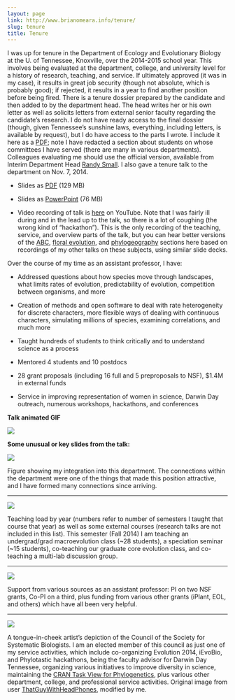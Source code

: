 ```yaml
---
layout: page
link: http://www.brianomeara.info/tenure/
slug: tenure
title: Tenure
---
```


I was up for tenure in the Department of Ecology and Evolutionary Biology at the U. of Tennessee, Knoxville, over the 2014-2015 school year. This involves being evaluated at the department, college, and university level for a history of research, teaching, and service. If ultimately approved (it was in my case), it results in great job security (though not absolute, which is probably good); if rejected, it results in a year to find another position before being fired.
There is a tenure dossier prepared by the candidate and then added to by the department head. The head writes her or his own letter as well as solicits letters from external senior faculty regarding the candidate's research. I do not have ready access to the final dossier (though, given Tennessee's sunshine laws, everything, including letters, is available by request), but I do have access to the parts I wrote. I include it here as a [PDF](files/OMearaTenurePacketPreliminary.pdf); note I have redacted a section about students on whose committees I have served (there are many in various departments). Colleagues evaluating me should use the official version, available from Interim Department Head [Randy Small](http://web.utk.edu/~rsmall/).
I also gave a tenure talk to the department on Nov. 7, 2014.




  * Slides as [PDF](files/OMeara_Tenure_2014.pdf) (129 MB)


  * Slides as [PowerPoint](files/OMeara_Tenure_2014.pptx) (76 MB)


  * Video recording of talk is [here](https://www.youtube.com/watch?v=cMky-utTWLk) on YouTube. Note that I was fairly ill during and in the lead up to the talk, so there is a lot of coughing (the wrong kind of "hackathon"). This is the only recording of the teaching, service, and overview parts of the talk, but you can hear better versions of the [ABC](https://www.youtube.com/watch?v=g6iL4kHbM54&list=UUzzg8khzVttwFpti4htKw7Q), [floral evolution](https://www.youtube.com/watch?v=gRQjS6M7BXE), and [phylogeography](https://www.youtube.com/watch?v=UC4Mj1K6c0k) sections here based on recordings of my other talks on these subjects, using similar slide decks.


Over the course of my time as an assistant professor, I have:


  * Addressed questions about how species move through landscapes, what limits rates of evolution, predictability of evolution, competition between organisms, and more


  * Creation of methods and open software to deal with rate heterogeneity for discrete characters, more flexible ways of dealing with continuous characters, simulating millions of species, examining correlations, and much more


  * Taught hundreds of students to think critically and to understand science as a process


  * Mentored 4 students and 10 postdocs


  * 28 grant proposals (including 16 full and 5 preproposals to NSF), $1.4M in external funds


  * Service in improving representation of women in science, Darwin Day outreach, numerous workshops, hackathons, and conferences

**Talk animated GIF**

![](files/OMearaTenureSlides.gif)

**Some unusual or key slides from the talk:**


![](files/OMearaTenureEEBNetwork2014.jpg)

Figure showing my integration into this department. The connections within the department were one of the things that made this position attractive, and I have formed many connections since arriving.


* * *


![](files/OMearaTenureTeaching.jpg)

Teaching load by year (numbers refer to number of semesters I taught that course that year) as well as some external courses (research talks are not included in this list). This semester (Fall 2014) I am teaching an undergrad/grad macroevolution class (~28 students), a speciation seminar (~15 students), co-teaching our graduate core evolution class, and co-teaching a multi-lab discussion group.


* * *


![](files/OMearaTenureFunding.jpg)

Support from various sources as an assistant professor: PI on two NSF grants, Co-PI on a third, plus funding from various other grants (iPlant, EOL, and others) which have all been very helpful.


* * *


![](files/OMearaTenureSSBCouncil.jpg)

A tongue-in-cheek artist's depiction of the Council of the Society for Systematic Biologists.
I am an elected member of this council as just one of my service activities, which include co-organizing Evolution 2014, iEvoBio, and Phylotastic hackathons, being the faculty advisor for Darwin Day Tennessee, organizing various initiatives to improve diversity in science, maintaining the [CRAN Task View for Phylogenetics](http://cran.r-project.org/web/views/Phylogenetics.html), plus various other department, college, and professional service activities.
Original image from user [ThatGuyWithHeadPhones](http://www.comicvine.com/forums/battles-7/akatsuki-vs-jedi-council-1451424/), modified by me.
